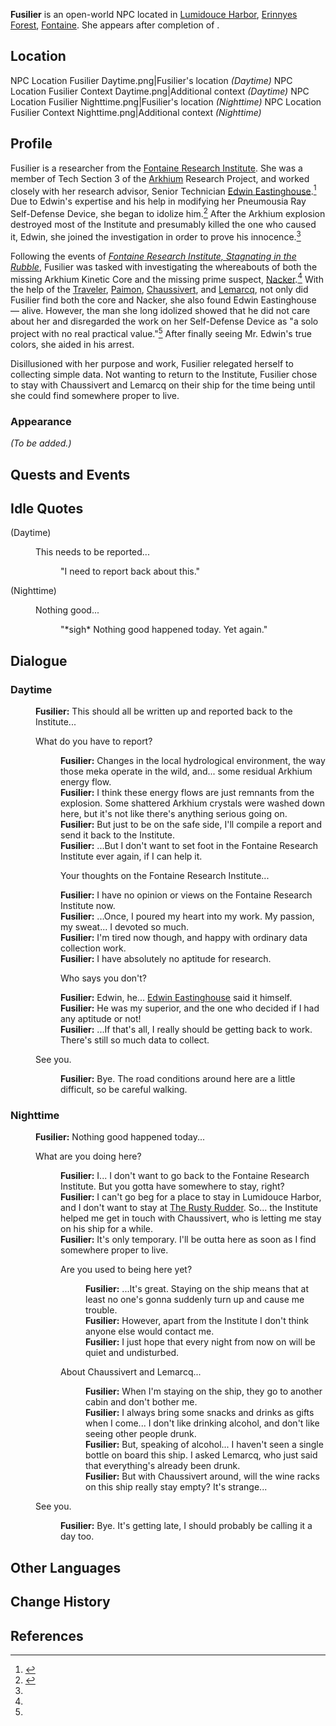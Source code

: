 {{Character Infobox
|type             = Open-World NPC
|image            = NPC Fusilier.png
|realname         = <!-- Optional, if different from in-game name -->
|deceased         = <!-- Past (for deceased prior to events of the game) or free response -->
|region           = Fontaine<!-- Character's home/main nation -->
|location         = Fontaine<!-- Nation where you can find the character in the game -->
|affiliation      = Fontaine Research Institute
|title            = Fontaine Research Institute Researcher

|ancestry         = <!-- Clan/family -->
|father           = 
|mother           = 
|spouse           = 
|sibling          = 
|child            = 
|relative         = 

|voiceEN          = 
|voiceCN          = 
|voiceJP          = 
|voiceKR          = 
}}
'''Fusilier''' is an open-world NPC located in [[Lumidouce Harbor]], [[Erinnyes Forest]], [[Fontaine]]. She appears after completion of {{Quest|An Expected Lie}}.

==Location==
<gallery>
NPC Location Fusilier Daytime.png|Fusilier's location ''(Daytime)''
NPC Location Fusilier Context Daytime.png|Additional context ''(Daytime)''
NPC Location Fusilier Nighttime.png|Fusilier's location ''(Nighttime)''
NPC Location Fusilier Context Nighttime.png|Additional context ''(Nighttime)''
</gallery>

==Profile==
<!--Detailed story/lore information goes here.-->
Fusilier is a researcher from the [[Fontaine Research Institute]]. She was a member of Tech Section 3 of the [[Arkhium]] Research Project, and worked closely with her research advisor, Senior Technician [[Edwin Eastinghouse]].<ref name="ACL">{{Ref/Quest|An Expected Lie}}</ref> Due to Edwin's expertise and his help in modifying her Pneumousia Ray Self-Defense Device, she began to idolize him.<ref name="ACP">{{Ref/Quest|An Expected Plan}}</ref> After the Arkhium explosion destroyed most of the Institute and presumably killed the one who caused it, Edwin, she joined the investigation in order to prove his innocence.<ref name="ACL" />

Following the events of ''[[Fontaine Research Institute, Stagnating in the Rubble]]'', Fusilier was tasked with investigating the whereabouts of both the missing Arkhium Kinetic Core and the missing prime suspect, [[Nacker]].<ref name="ACP" /> With the help of the [[Traveler]], [[Paimon]], [[Chaussivert]], and [[Lemarcq]], not only did Fusilier find both the core and Nacker, she also found Edwin Eastinghouse &mdash; alive. However, the man she long idolized showed that he did not care about her and disregarded the work on her Self-Defense Device as "a solo project with no real practical value."<ref name="ACP"/> After finally seeing Mr. Edwin's true colors, she aided in his arrest.

Disillusioned with her purpose and work, Fusilier relegated herself to collecting simple data. Not wanting to return to the Institute, Fusilier chose to stay with Chaussivert and Lemarcq on their ship for the time being until she could find somewhere proper to live.

===Appearance===
<!--Keep appearance section short and concise. Limit to 2 paragraphs with 3-4 sentences each.-->
''(To be added.)''

==Quests and Events==
{{Quests and Events}}

==Idle Quotes==
{{Dialogue Start}}
;(Daytime)
: {{DIcon|Idle}} This needs to be reported...
:: {{A|VO Fusilier 01.ogg}} "I need to report back about this."

;(Nighttime)
: {{DIcon|Idle}} Nothing good...
:: {{A|VO Fusilier 02.ogg}} "*sigh* Nothing good happened today. Yet again."
{{Dialogue End}}

==Dialogue==
===Daytime===
{{Dialogue Start}}
:'''Fusilier:''' This should all be written up and reported back to the Institute...
:{{DIcon}} What do you have to report?
::'''Fusilier:''' Changes in the local hydrological environment, the way those meka operate in the wild, and... some residual Arkhium energy flow.
::'''Fusilier:''' I think these energy flows are just remnants from the explosion. Some shattered Arkhium crystals were washed down here, but it's not like there's anything serious going on.
::'''Fusilier:''' But just to be on the safe side, I'll compile a report and send it back to the Institute.
::'''Fusilier:''' ...But I don't want to set foot in the Fontaine Research Institute ever again, if I can help it.
::{{DIcon}} Your thoughts on the Fontaine Research Institute...
::'''Fusilier:''' I have no opinion or views on the Fontaine Research Institute now.
::'''Fusilier:''' ...Once, I poured my heart into my work. My passion, my sweat... I devoted so much.
::'''Fusilier:''' I'm tired now though, and happy with ordinary data collection work.
::'''Fusilier:''' I have absolutely no aptitude for research.
::{{DIcon}} Who says you don't?
::'''Fusilier:''' Edwin, he... [[Edwin Eastinghouse]] said it himself.
::'''Fusilier:''' He was my superior, and the one who decided if I had any aptitude or not!
::'''Fusilier:''' ...If that's all, I really should be getting back to work. There's still so much data to collect.
:{{DIcon}} See you.
::'''Fusilier:''' Bye. The road conditions around here are a little difficult, so be careful walking.
{{Dialogue End}}

===Nighttime===
{{Dialogue Start}}
:'''Fusilier:''' Nothing good happened today...
:{{DIcon}} What are you doing here?
::'''Fusilier:''' I... I don't want to go back to the Fontaine Research Institute. But you gotta have somewhere to stay, right?
::'''Fusilier:''' I can't go beg for a place to stay in Lumidouce Harbor, and I don't want to stay at [["The Rusty Rudder"|The Rusty Rudder]]. So... the Institute helped me get in touch with Chaussivert, who is letting me stay on his ship for a while.
::'''Fusilier:''' It's only temporary. I'll be outta here as soon as I find somewhere proper to live.
::{{DIcon}} Are you used to being here yet?
:::'''Fusilier:''' ...It's great. Staying on the ship means that at least no one's gonna suddenly turn up and cause me trouble.
:::'''Fusilier:''' However, apart from the Institute I don't think anyone else would contact me.
:::'''Fusilier:''' I just hope that every night from now on will be quiet and undisturbed.
::{{DIcon}} About Chaussivert and Lemarcq...
:::'''Fusilier:''' When I'm staying on the ship, they go to another cabin and don't bother me.
:::'''Fusilier:''' I always bring some snacks and drinks as gifts when I come... I don't like drinking alcohol, and don't like seeing other people drunk.
:::'''Fusilier:''' But, speaking of alcohol... I haven't seen a single bottle on board this ship. I asked Lemarcq, who just said that everything's already been drunk.
:::'''Fusilier:''' But with Chaussivert around, will the wine racks on this ship really stay empty? It's strange...
:{{DIcon}} See you.
::'''Fusilier:''' Bye. It's getting late, I should probably be calling it a day too.
{{Dialogue End}}
<!--
==Event Dialogue==
===Event Name===
{{Dialogue Start}}
:'''{{subst:#titleparts:{{subst:PAGENAME}}}}:'''
{{Dialogue End}}
-->
==Other Languages==
{{Other Languages
|default_hidden = 1
|en       = Fusilier
|zhs      = 菲希里耶
|zhs_rm   = Fēixīlǐyē
|zht      = 菲希里耶
|zht_rm   = Fēixīlǐyé
|ja       = フュシリエ
|ja_rm    = Fyushirie
|ko       = 퓨질리에
|es       = Fusilier
|fr       = Fusilier
|ru       = Фузилье
|th       = Fusilier
|vi       = Fusilier
|de       = Fusilier
|id       = Fusilier
|pt       = Fusilier
|tr       = Fusilier
|it       = Fusilier
}}

==Change History==
{{Change History|4.2}}

==References==
{{Reflist}}